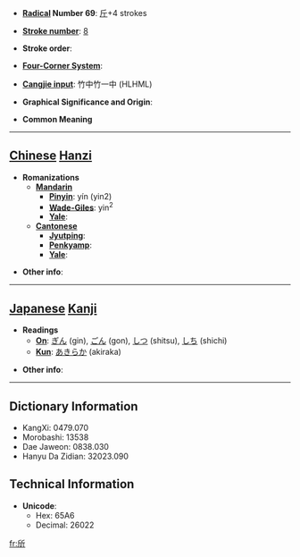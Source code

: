 * '''[[Wiktionary:Chinese radical index| Radical]] Number 69''': [[Wiktionary:Chinese radical index 斤|斤]]+4 strokes

* '''[[Wiktionary:Chinese total strokes index|Stroke number]]''': [[Wiktionary:Chinese total strokes index 8|8]]

* '''Stroke order''': 

* '''[[Wiktionary:Chinese four corner index|Four-Corner System]]''': 

* '''[[Wiktionary:Chinese Cangjie index|Cangjie input]]''': 竹中竹一中 (HLHML)

* '''Graphical Significance and Origin''': 

* '''Common Meaning'''

----

== [[Chinese]] [[Hanzi]] ==

* '''Romanizations'''
** '''[[Mandarin]]'''
*** '''[[Pinyin]]''': yín (yin2)
*** '''[[Wade-Giles]]''': yin<sup>2</sup>
*** '''[[Yale]]''': 
** '''[[Cantonese]]'''
*** '''[[Jyutping]]''':
*** '''[[Penkyamp]]''': 
*** '''[[Yale]]''': 

* '''Other info''': 

----

== [[Japanese]] [[Kanji]] ==

* '''Readings'''
** '''[[On]]''': [[ぎん]] (gin), [[ごん]] (gon), [[しつ]] (shitsu), [[しち]] (shichi)
** '''[[Kun]]''': [[あきらか]] (akiraka)

* '''Other info''':  

----

== Dictionary Information ==

* KangXi: 0479.070
* Morobashi: 13538
* Dae Jaweon: 0838.030
* Hanyu Da Zidian: 32023.090

== Technical Information ==

* '''Unicode''':
** Hex: 65A6
** Decimal: 26022

[[fr:斦]]